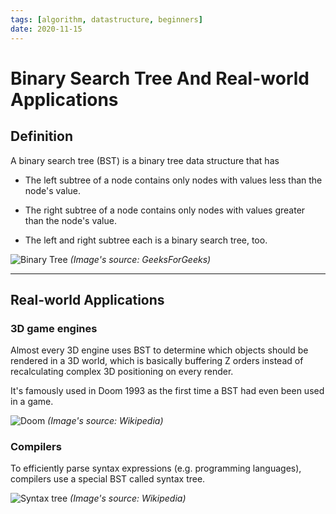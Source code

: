 ```yaml
---
tags: [algorithm, datastructure, beginners]
date: 2020-11-15
---
```


# Binary Search Tree And Real-world Applications

## Definition

A binary search tree (BST) is a binary tree data structure that has

- The left subtree of a node contains only nodes with values less than the
  node's value.

- The right subtree of a node contains only nodes with values greater than the
  node's value.

- The left and right subtree each is a binary search tree, too.

![Binary Tree](https://cdn.hashnode.com/res/hashnode/image/upload/v1605279558566/Y2a0xjvoL.png)
_(Image's source: GeeksForGeeks)_

---

## Real-world Applications

### 3D game engines

Almost every 3D engine uses BST to determine which objects should be rendered in
a 3D world, which is basically buffering Z orders instead of recalculating
complex 3D positioning on every render.

It's famously used in Doom 1993 as the first time a BST had even been used in a
game.

![Doom](https://cdn.hashnode.com/res/hashnode/image/upload/v1605280414259/hUUT8S8tH.png)
_(Image's source: Wikipedia)_

### Compilers

To efficiently parse syntax expressions (e.g. programming languages), compilers
use a special BST called syntax tree.

![Syntax tree](https://cdn.hashnode.com/res/hashnode/image/upload/v1605281114465/rI3Z3MKKD.jpeg)
_(Image's source: Wikipedia)_
